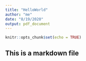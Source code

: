 ```yaml
---
title: "HelloWorld"
author: "me"
date: "8/19/2020"
output: pdf_document
---
```


```r
knitr::opts_chunk$set(echo = TRUE)
```

## This is a markdown file


